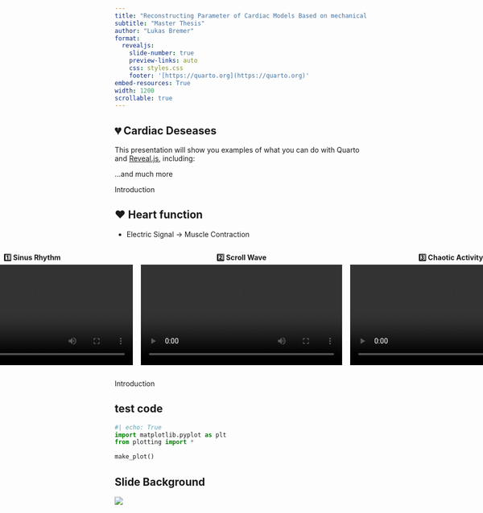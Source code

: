 ```yaml
---
title: "Reconstructing Parameter of Cardiac Models Based on mechanical Information."
subtitle: "Master Thesis"
author: "Lukas Bremer"
format:
  revealjs: 
    slide-number: true
    preview-links: auto
    css: styles.css
    footer: '[https://quarto.org](https://quarto.org)'
embed-resources: True
width: 1200
scrollable: true
---
```


## 💔 Cardiac Deseases

This presentation will show you examples of what you can do with Quarto and [Reveal.js](https://revealjs.com), including:


...and much more

::: footer
Introduction 
:::

## ❤️ Heart function

- Electric Signal → Muscle Contraction

<div style="display: flex; gap: 16px; justify-content: center; align-items: flex-start;">

<div style="text-align: center;">
  <strong>1️⃣ Sinus Rhythm</strong><br>
  <video controls width="400">
    <source src="videos/sinus.mp4" type="video/mp4">
    Your browser does not support the video tag.
  </video>
</div>

<div style="text-align: center;">
  <strong>2️⃣ Scroll Wave</strong><br>
  <video controls width="400">
    <source src="videos/spiral.mp4" type="video/mp4">
    Your browser does not support the video tag.
  </video>
</div>

<div style="text-align: center;">
  <strong>3️⃣ Chaotic Activity</strong><br>
  <video controls width="400">
    <source src="videos/chaos.mp4" type="video/mp4">
    Your browser does not support the video tag.
  </video>
</div>

</div>

::: footer
Introduction 
:::


## test code

```python
#| echo: True
import matplotlib.pyplot as plt
from plotting import * 

make_plot()
```

## Slide Background {background="#1244aa"}

![](images/test.jpg){.absolute .fragment bottom="110" rigth="12" left="23" fragment-index=0}
